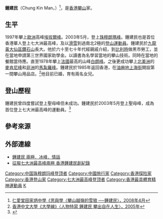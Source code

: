 '''鍾建民'''（Chung Kin Man，{{bd|1954年|11月10日}}）<ref name="思與學">[http://www.yottkp.edu.hk/CustomPage/41/%E6%80%9D%E8%88%87%E5%AD%B82008.pdf 仁愛堂田家炳中學《思與學〈攀山越嶺的雪狼 ──鍾建民〉，2008年4月]</ref>，是[[香港|香港]][[登山运动|攀山]]家。

==生平==
1997年攀上[[歐洲|歐洲]]高峰[[埃拔爾峰|埃拔爾峰]]。2003年5月，登上[[珠穆朗瑪峰|珠穆朗瑪峰]]。鍾建民也是首位香港華人登上七大洲最高峰，及以[[滑雪|滑雪]]到過南北2極的[[登山|登山]][[運動員|運動員]]。鍾建民於[[九龍|九龍]][[黃大仙區|黃大仙區]][[鑽石山|鑽石山]]長大。他於六十至七十年代經親戚介紹，到[[比利時|比利時]]做黑市勞工，並在當地申請第三世界國家助學金。以讀書為名學習當地的攀山技術。同時在當地的餐館當侍應。直至1978年攀上[[法國|法國]]最高的山峰[[白朗峰|白朗峰]]。之後更成功攀上[[北美洲|北美洲]]的[[迪那利|麥肯尼峰]]和[[非洲|非洲]]的[[吉力馬札羅山|馬紮羅峰]]。鍾建民於1985年返回香港，在[[油麻地|油麻地]][[上海街|上海街]]開設第一間攀山用品店。<ref name="鍾建民 攀出自在人生">[http://ubeat.com.cuhk.edu.hk/ubeat_past/050166/story06.htm 香港中文大學《大學線》〈人物特寫 鍾建民 攀出自在人生〉，2005年]</ref>他目前已婚，育有兩名女兒。

==登山歷程==
鍾建民曾四度嘗試登上聖母峰但未成功。鍾建民於2003年5月登上聖母峰，成為首位登上七大洲最高峰的運動員。<ref>{{Cite book|title=在運動場上起飛——香港精英運動員|last=雲|first=芷|publisher=Breakthrough Ltd.|year=2005|isbn=9789628791934|location=香港|pages=第112-127頁}}</ref>

==參考來源==
{{reflist}}

==外部連線==
* [http://paper.wenweipo.com/2006/01/18/RW0601180001.htm 鍾建民 兩極．冰峰．情話]
* [http://news.epochtimes.com/b5/6/1/5/n1178961.htm 征服七大洲最高峰兩極 香港鍾建民創紀錄]

{{香港人物小作品}}
{{DEFAULTSORT:Z}}
[[Category:中国珠穆朗玛峰登顶者|Category:中国珠穆朗玛峰登顶者]]
[[Category:中國旅行家|Category:中國旅行家]]
[[Category:香港探险家|Category:香港探险家]]
[[Category:香港登山家|Category:香港登山家]]
[[Category:七大洲最高峰登顶者|Category:七大洲最高峰登顶者]]
[[Category:香港最具體育精神運動員|Category:香港最具體育精神運動員]]
[[Category:鍾姓|K]]